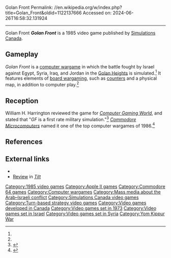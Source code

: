 Golan Front
Permalink: //en.wikipedia.org/w/index.php?title=Golan_Front&oldid=1122137666
Accessed on: 2024-06-26T16:58:32.131924



------
Golan Front
{{Italic title}}
{{Short description|1985 wargame video game}}
{{Infobox video game
| collapsible = 
| state = 
| italic title = 
| title = Golan Front
| image = Golan Front cover.webp
| alt = 
| caption = 
| developer = 
| publisher = [[Simulations Canada]]
| series = 
| engine = 
| platforms = [[Apple II]], [[Commodore 64]]
| released = 1985
| genre = Wargame
| modes = 
}}
'''''Golan Front''''' is a 1985 video game published by [[Simulations Canada]].

==Gameplay==
''Golan Front'' is a [[computer wargame]] in which the battle fought by Israel against Egypt, Syria, Iraq, and Jordan in the [[Golan Heights]] is simulated.<ref name="CGW24"/> It features elements of [[board wargame|board wargaming]], such as [[Counter (board wargames)|counters]] and a physical map, in addition to computer play.<ref name=microcomputers />

==Reception==
William H. Harrington reviewed the game for ''[[Computer Gaming World]]'', and stated that "''GF'' is a first rate military simulation."<ref name="CGW24">{{cite magazine |last=Harrington |first=William H. |title=Golan Front |magazine=Computer Gaming World |date=Nov–Dec 1985 |volume=1 |issue=23 |pages=48–49}}</ref> ''[[Commodore Microcomputers]]'' named it one of the top computer wargames of 1986.<ref name=microcomputers>{{cite journal | title=The Best of 1986; The Best of War Games | author=Seiken, Jeff | date=November–December 1986 | journal=[[Commodore Microcomputers]] | number=6 | volume=7 | page=131 }}</ref>

==References==
{{Reflist}}

==External links==
*{{MobyGames|/golan-front}}
*[https://archive.org/details/Tilt041/page/n27/mode/2up Review] in ''[[Tilt (French magazine)|Tilt]]''

{{Simulations Canada}}

[[Category:1985 video games]]
[[Category:Apple II games]]
[[Category:Commodore 64 games]]
[[Category:Computer wargames]]
[[Category:Mass media about the Arab–Israeli conflict]]
[[Category:Simulations Canada video games]]
[[Category:Turn-based strategy video games]]
[[Category:Video games developed in Canada]]
[[Category:Video games set in 1973]]
[[Category:Video games set in Israel]]
[[Category:Video games set in Syria]]
[[Category:Yom Kippur War]]